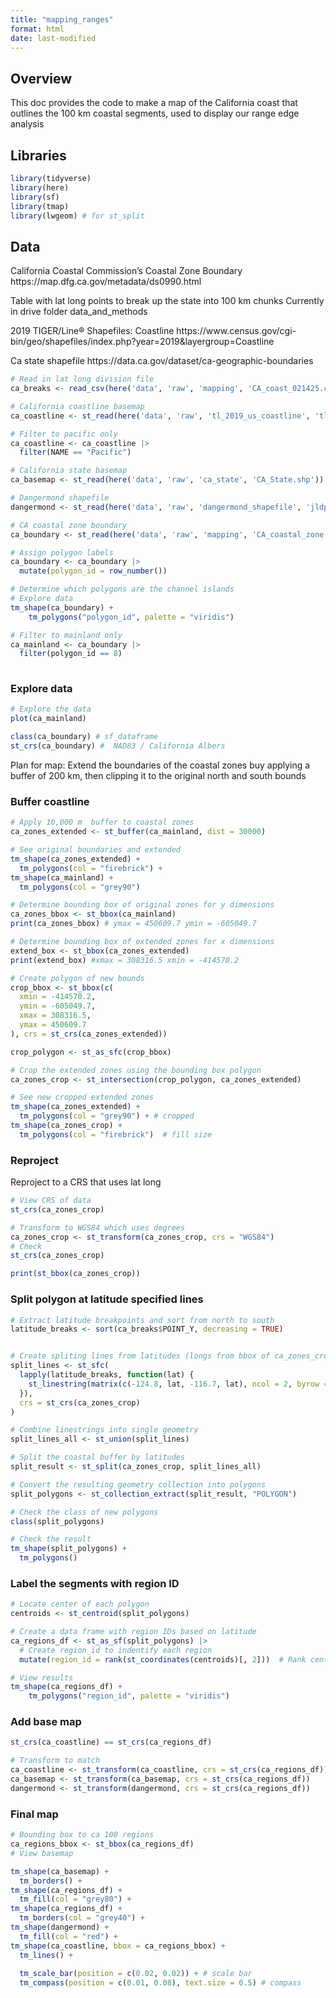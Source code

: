 ```yaml
---
title: "mapping_ranges"
format: html
date: last-modified
---
```


## Overview

This doc provides the code to make a map of the California coast that outlines the 100 km coastal segments, used to display our range edge analysis

## Libraries

```r
library(tidyverse)
library(here)
library(sf)
library(tmap)
library(lwgeom) # for st_split
```

## Data

California Coastal Commission's Coastal Zone Boundary https://map.dfg.ca.gov/metadata/ds0990.html

Table with lat long points to break up the state into 100 km chunks Currently in drive folder data_and_methods

2019 TIGER/Line® Shapefiles: Coastline https://www.census.gov/cgi-bin/geo/shapefiles/index.php?year=2019&layergroup=Coastline

Ca state shapefile https://data.ca.gov/dataset/ca-geographic-boundaries

```r
# Read in lat long division file 
ca_breaks <- read_csv(here('data', 'raw', 'mapping', 'CA_coast_021425.csv'))

# California coastline basemap 
ca_coastline <- st_read(here('data', 'raw', 'tl_2019_us_coastline', 'tl_2019_us_coastline.shp'))

# Filter to pacific only 
ca_coastline <- ca_coastline |> 
  filter(NAME == "Pacific")

# California state basemap 
ca_basemap <- st_read(here('data', 'raw', 'ca_state', 'CA_State.shp'))

# Dangermond shapefile 
dangermond <- st_read(here('data', 'raw', 'dangermond_shapefile', 'jldp_boundary.shp'))
```

```r
# CA coastal zone boundary 
ca_boundary <- st_read(here('data', 'raw', 'mapping', 'CA_coastal_zone.gdb'))

# Assign polygon labels 
ca_boundary <- ca_boundary |>
  mutate(polygon_id = row_number())

# Determine which polygons are the channel islands 
# Explore data 
tm_shape(ca_boundary) + 
    tm_polygons("polygon_id", palette = "viridis")

# Filter to mainland only 
ca_mainland <- ca_boundary |> 
  filter(polygon_id == 8)
  
```


### Explore data 
```r
# Explore the data 
plot(ca_mainland)

class(ca_boundary) # sf_dataframe 
st_crs(ca_boundary) #  NAD83 / California Albers 
```

Plan for map: Extend the boundaries of the coastal zones buy applying a buffer of 200 km, then clipping it to the original north and south bounds

### Buffer coastline 
```r
# Apply 10,000 m  buffer to coastal zones 
ca_zones_extended <- st_buffer(ca_mainland, dist = 30000)
```

```r
# See original boundaries and extended 
tm_shape(ca_zones_extended) + 
  tm_polygons(col = "firebrick") + 
tm_shape(ca_mainland) + 
  tm_polygons(col = "grey90")
```

```r
# Determine bounding box of original zones for y dimensions 
ca_zones_bbox <- st_bbox(ca_mainland)
print(ca_zones_bbox) # ymax = 450609.7 ymin = -605049.7

# Determine bounding box of extended zones for x dimensions 
extend_box <- st_bbox(ca_zones_extended)
print(extend_box) #xmax = 308316.5 xmin = -414570.2

# Create polygon of new bounds 
crop_bbox <- st_bbox(c(
  xmin = -414570.2,
  ymin = -605049.7,
  xmax = 308316.5,
  ymax = 450609.7
), crs = st_crs(ca_zones_extended))

crop_polygon <- st_as_sfc(crop_bbox)

# Crop the extended zones using the bounding box polygon
ca_zones_crop <- st_intersection(crop_polygon, ca_zones_extended)

# See new cropped extended zones 
tm_shape(ca_zones_extended) + 
  tm_polygons(col = "grey90") + # cropped 
tm_shape(ca_zones_crop) + 
  tm_polygons(col = "firebrick")  # fill size 
```


### Reproject 

Reproject to a CRS that uses lat long 

```r
# View CRS of data 
st_crs(ca_zones_crop)

# Transform to WGS84 which uses degrees 
ca_zones_crop <- st_transform(ca_zones_crop, crs = "WGS84")
# Check 
st_crs(ca_zones_crop)

print(st_bbox(ca_zones_crop))
```

### Split polygon at latitude specified lines 
```r
# Extract latitude breakpoints and sort from north to south
latitude_breaks <- sort(ca_breaks$POINT_Y, decreasing = TRUE)


# Create spliting lines from latitudes (longs from bbox of ca_zones_crop)
split_lines <- st_sfc(
  lapply(latitude_breaks, function(lat) {
    st_linestring(matrix(c(-124.8, lat, -116.7, lat), ncol = 2, byrow = TRUE))
  }),
  crs = st_crs(ca_zones_crop)
)

# Combine linestrings into single geometry 
split_lines_all <- st_union(split_lines)

# Split the coastal buffer by latitudes 
split_result <- st_split(ca_zones_crop, split_lines_all)

# Convert the resulting geometry collection into polygons
split_polygons <- st_collection_extract(split_result, "POLYGON")

# Check the class of new polygons 
class(split_polygons)

# Check the result 
tm_shape(split_polygons) + 
  tm_polygons()
```

### Label the segments with region ID
```r
# Locate center of each polygon 
centroids <- st_centroid(split_polygons)

# Create a data frame with region IDs based on latitude
ca_regions_df <- st_as_sf(split_polygons) |> 
  # Create region_id to indentify each region 
  mutate(region_id = rank(st_coordinates(centroids)[, 2]))  # Rank centroids by descending latitude

# View results 
tm_shape(ca_regions_df) + 
    tm_polygons("region_id", palette = "viridis") 
```

### Add base map

```r

st_crs(ca_coastline) == st_crs(ca_regions_df)

# Transform to match 
ca_coastline <- st_transform(ca_coastline, crs = st_crs(ca_regions_df))
ca_basemap <- st_transform(ca_basemap, crs = st_crs(ca_regions_df))
dangermond <- st_transform(dangermond, crs = st_crs(ca_regions_df))
```

### Final map

```r
# Bounding box to ca 100 regions 
ca_regions_bbox <- st_bbox(ca_regions_df)
# View basemap 

tm_shape(ca_basemap) + 
  tm_borders() + 
tm_shape(ca_regions_df) + 
  tm_fill(col = "grey80") + 
tm_shape(ca_regions_df) + 
  tm_borders(col = "grey40") + 
tm_shape(dangermond) + 
  tm_fill(col = "red") + 
tm_shape(ca_coastline, bbox = ca_regions_bbox) + 
  tm_lines() + 
  
  tm_scale_bar(position = c(0.02, 0.02)) + # scale bar
  tm_compass(position = c(0.01, 0.08), text.size = 0.5) # compass
```
